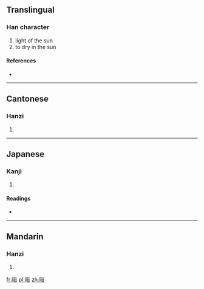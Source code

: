 ==Translingual==

===Han character===
{{Han char|rn=72|rad=日|as=06|sn=10|four=6101<sub>6</sub>|canj=日一日一 (AMAM)}}

# light of the sun
# to dry in the sun

====References====
* {{Han ref|kx=0494.260|dkj=13893|dj=0860.030|hdz=21506.040|uh=6645|ud=26181|bh=AECF|bd=44751}}

----

==Cantonese==

===Hanzi===
{{yue-hanzi|jyut=|y=syun2}}

# {{defn|lang=yue|sort=日06}}

----

==Japanese==

===Kanji===
{{ja-kanji|grade=|rs=日06}}

# {{defn|lang=ja|sort=日06}}

====Readings====
* {{ja-readings|on=[[けん]] (ken), [[かん]] (kan)|kun=[[あきらか]] (akiraka)}}

----

==Mandarin==

===Hanzi===
{{cmn-hanzi|pin=[[xuān]] ([[xuan1]])|wg=hsüan<sup>1</sup>}}

# {{defn|lang=cmn|sort=日06}}

[[fr:晅]]
[[pl:晅]]
[[zh:晅]]